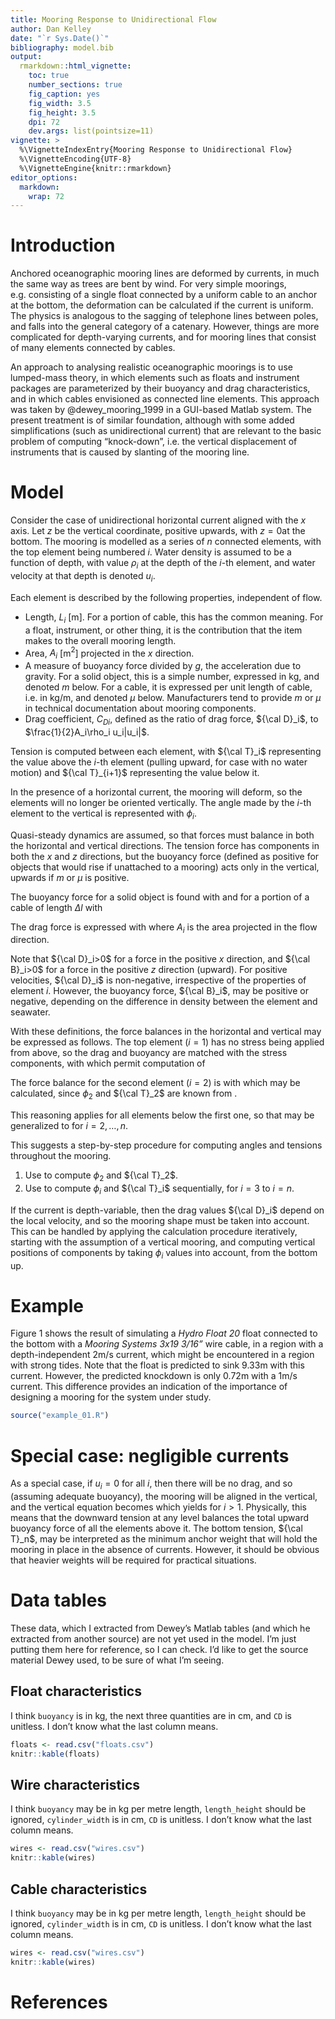 ```yaml
---
title: Mooring Response to Unidirectional Flow
author: Dan Kelley
date: "`r Sys.Date()`"
bibliography: model.bib
output:
  rmarkdown::html_vignette:
    toc: true
    number_sections: true
    fig_caption: yes
    fig_width: 3.5
    fig_height: 3.5
    dpi: 72
    dev.args: list(pointsize=11)
vignette: >
  %\VignetteIndexEntry{Mooring Response to Unidirectional Flow}
  %\VignetteEncoding{UTF-8}
  %\VignetteEngine{knitr::rmarkdown}
editor_options:
  markdown:
    wrap: 72
---
```

\newcommand{\D}{{\cal D}}
\newcommand{\B}{{\cal B}}
\newcommand{\T}{{\cal T}}

# Introduction

Anchored oceanographic mooring lines are deformed by currents, in much the same
way as trees are bent by wind.  For very simple moorings, e.g. consisting of a
single float connected by a uniform cable to an anchor at the bottom, the
deformation can be calculated if the current is uniform.  The physics is
analogous to the sagging of telephone lines between poles, and falls into the
general category of a catenary.  However, things are more complicated for
depth-varying currents, and for mooring lines that consist of many elements
connected by cables.

An approach to analysing realistic oceanographic moorings is to use lumped-mass
theory, in which elements such as floats and instrument packages are
parameterized by their buoyancy and drag characteristics, and in which cables
envisioned as connected line elements.  This approach was taken by
@dewey_mooring_1999 in a GUI-based Matlab system.  The present treatment is of
similar foundation, although with some added simplifications (such as
unidirectional current) that are relevant to the basic problem of computing
"knock-down", i.e. the vertical displacement of instruments that is caused
by slanting of the mooring line.

# Model

Consider the case of unidirectional horizontal current aligned with the $x$
axis. Let $z$ be the vertical coordinate, positive upwards, with $z=0$at the
bottom. The mooring is modelled as a series of $n$ connected elements, with the
top element being numbered $i$.  Water density is assumed to be a function of
depth, with value $\rho_i$ at the depth of the $i$-th element, and water
velocity at that depth is denoted $u_i$.

Each element is described by the following properties, independent of flow.

* Length, $L_i$ [m].  For a portion of cable, this has the common meaning.  For
  a float, instrument, or other thing, it is the contribution that the item
  makes to the overall mooring length.
* Area, $A_i$ [m$^2$] projected in the $x$ direction.
* A measure of buoyancy force divided by $g$, the acceleration due to gravity.
  For a solid object, this is a simple number, expressed in kg, and denoted $m$
  below. For a cable, it is expressed per unit length of cable, i.e. in kg/m,
  and denoted $\mu$ below.  Manufacturers tend to provide $m$ or $\mu$ in
  technical documentation about mooring components.
* Drag coefficient, $C_{Di}$, defined as the ratio of drag force, $\D_i$, to
  $\frac{1}{2}A_i\rho_i u_i|u_i|$.

Tension is computed between each element, with $\T_i$ representing the value
above the $i$-th element (pulling upward, for case with no water motion) and
$\T_{i+1}$ representing the value below it.

In the presence of a horizontal current, the mooring will deform, so the elements
will no longer be oriented vertically.  The angle made by the $i$-th element to
the vertical is represented with $\phi_i$.

Quasi-steady dynamics are assumed, so that forces must balance in both the
horizontal and vertical directions. The tension force has components in both
the $x$ and $z$ directions, but the buoyancy force (defined as positive for
objects that would rise if unattached to a mooring) acts only in the vertical,
upwards if $m$ or $\mu$ is positive.

The buoyancy force for a solid object is found with
\begin{equation}
\B_i = -g m_i
\end{equation}
and for a portion of a cable of length $\Delta l$ with
\begin{equation}
\B_i = -g \mu_i \Delta l
\end{equation}

The drag force is expressed with
\begin{equation}
\D_i = \frac{1}{2} A_i C_{Di} \rho_i u_i |u_i|
\end{equation}
where $A_i$ is the area projected in the flow direction.

Note that $\D_i>0$ for a force in the positive $x$ direction, and $\B_i>0$ for
a force in the positive $z$ direction (upward). For positive velocities, $\D_i$
is non-negative, irrespective of the properties of element $i$.  However, the
buoyancy force, $\B_i$, may be positive or negative, depending on the
difference in density between the element and seawater.

With these definitions, the force balances in the horizontal and vertical
may be expressed as follows.  The top element ($i=1$) has no stress
being applied from above, so the drag and buoyancy are matched with
the stress components, with
\begin{equation}
\label{e:balance_1}
\begin{split}
\D_1 &= \T_2 \sin\phi_2\cr
\B_1 &= \T_2 \cos\phi_2
\end{split}
\end{equation}
which permit computation of
\begin{equation}
\label{e:compute_2}
\begin{split}
\phi_2 &= \tan^{-1}\frac{\D_1}{\B_1}\cr
\T_2 &= \sqrt{\D_1^2 + \B_1^2}
\end{split}
\end{equation}

The force balance for the second element ($i=2$) is
\begin{equation}
\label{e:balance_2}
\begin{split}
\D_2 + \T_2 \sin\phi_2 &= \T_3 \sin\phi_3\cr
\B_2 + \T_2 \cos\phi_2 &= \T_3 \cos\phi_3
\end{split}
\end{equation}
with which
\begin{equation}
\label{e:compute_3}
\begin{split}
\phi_3 &= \tan^{-1}\frac{\D_2+\T_2\sin\phi_2}{\B_2+\T_2\cos\phi_2}\cr
\T_3 &= \sqrt{(\D_2+\T_2\sin\phi_2)^2 + (\B_2+\T_2\cos\phi_2)^2}
\end{split}
\end{equation}
may be calculated, since $\phi_2$ and $\T_2$ are known from \eqref{e:compute_2}.

This reasoning applies for all elements below the first one, so that
\eqref{e:compute_3} may be generalized to
\begin{equation}
\label{e:compute_i}
\begin{split}
\phi_i &= \tan^{-1}\frac{\D_{i-1}+\T_{i-1}\sin\phi_{i-1}}{\B_{i-1}+\T_{i-1}\cos\phi_{i-1}}\cr
\T_i &= \sqrt{(\D_{i-1}+\T_{i-1}\sin\phi_{i-1})^2+(\B_{i-1}+\T_{i-1}\cos\phi_{i-1})^2}
\end{split}
\end{equation}
for $i=2,\dots,n$.

This suggests a step-by-step procedure for computing angles and tensions
throughout the mooring.

1. Use \eqref{e:compute_2} to compute $\phi_2$ and $\T_2$.
2. Use \eqref{e:compute_i} to compute $\phi_i$ and $\T_i$ sequentially,
   for $i=3$ to $i=n$.

If the current is depth-variable, then the drag values $\D_i$ depend on
the local velocity, and so the mooring shape must be taken into account.  This
can be handled by applying the calculation procedure iteratively, starting with
the assumption of a vertical mooring, and computing vertical positions of
components by taking $\phi_i$ values into account, from the bottom up.

# Example

Figure 1 shows the result of simulating a *Hydro Float 20* float connected to
the bottom with a *Mooring Systems 3x19 3/16"* wire cable, in a region with a
depth-independent 2m/s current, which might be encountered in a region with
strong tides.  Note that the float is predicted to sink $9.33$m with this
current.  However, the predicted knockdown is only $0.72$m with a $1$m/s
current.  This difference provides an indication of the importance of designing
a mooring for the system under study.

```r
source("example_01.R")
```


# Special case: negligible currents

As a special case, if $u_i=0$ for all $i$, then there will be no drag, and so
(assuming adequate buoyancy), the mooring will be aligned in the vertical, and
the vertical equation becomes
\begin{equation}
\T_{i+1} = \T_i + \B_i
\end{equation}
which yields
\begin{equation}
\T_i = \sum_{1}^{i-1} \B_j
\end{equation}
for $i>1$.  Physically, this means that the downward tension at any level
balances the total upward buoyancy force of all the elements above it. The
bottom tension, $\T_n$, may be interpreted as the minimum anchor weight that
will hold the mooring in place in the absence of currents. However, it should
be obvious that heavier weights will be required for practical situations.

# Data tables

These data, which I extracted from Dewey's Matlab tables (and which he
extracted from another source) are not yet used in the model.  I'm just putting
them here for reference, so I can check.  I'd like to get the source material
Dewey used, to be sure of what I'm seeing.

## Float characteristics

I think `buoyancy` is in kg, the next three quantities are in cm, and `CD` is
unitless.  I don't know what the last column means.

```r
floats <- read.csv("floats.csv")
knitr::kable(floats)
```

## Wire characteristics

I think `buoyancy` may be in kg per metre length, `length_height` should be
ignored, `cylinder_width` is in cm, `CD` is unitless.  I don't know what the
last column means.

```r
wires <- read.csv("wires.csv")
knitr::kable(wires)
```

## Cable characteristics

I think `buoyancy` may be in kg per metre length, `length_height` should be
ignored, `cylinder_width` is in cm, `CD` is unitless.  I don't know what the
last column means.

```r
wires <- read.csv("wires.csv")
knitr::kable(wires)
```




# References


